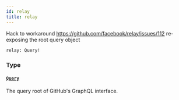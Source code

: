 ```yaml
---
id: relay
title: relay
---
```


Hack to workaround https://github.com/facebook/relay/issues/112 re-exposing the root query object

```graphql
relay: Query!

```

### Type

#### [`Query`](/docs/api/objects/query)

The query root of GitHub's GraphQL interface.
